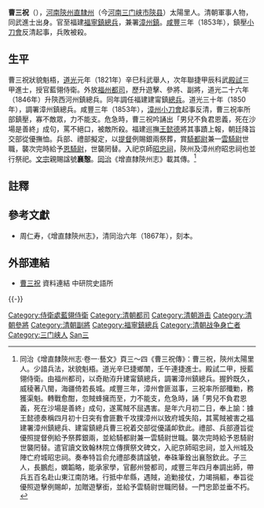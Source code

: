 {{明清人物信息框
| 姓名 = 曹三祝
| 原名 =
| 圖片名稱 = 
| 圖片大小 = 190px
| 圖片說明 = 
| 最高職務 = 福建福寧鎮總兵兼署漳州鎮總兵加赠提督
| 國家 = 大清
| 爵位 =
| 籍貫 = [[河南|河南]][[陝州|陝州]]
| 族裔 = 漢族
| 旗籍 = 
| 字號 = 
| 諡號 = 襄愨
| 出生日期 = 嘉庆元年（1796年）
| 出生地點 = [[河南|河南]][[陝州|陝州]]
| 逝世日期 = 咸豐三年（1853年）
| 逝世地點 = [[福建|福建]][[漳州府|漳州府]]
| 墓葬 = 陕县
| 配偶 =
| 親屬 =
| 出身 = 
*道光二年（1822年）同武進士出身
| 經歷 = 
| 著作 =
}}

'''曹三祝'''（{{bd|？||1853年||Cao曹}}），[[河南|河南]][[陝州直隸州|陝州直隸州]]（今[[河南|河南]][[三门峡市|三门峡市]][[陝县|陝县]]）太陽里人。清朝軍事人物，同武進士出身。官至福建[[福寧鎮|福寧鎮]][[總兵|總兵]]，兼署[[漳州鎮|漳州鎮]]。[[咸豐_(年號)|咸豐]]三年（1853年），鎮壓[[小刀會|小刀會]]反清起事，兵敗被殺。

==生平==
曹三祝狀貌魁梧，[[道光|道光]]元年（1821年）辛巳科武舉人，次年聯捷甲辰科武[[殿試|殿試]]三甲進士，授官藍翎侍衛。外放[[福州|福州]][[都司|都司]]，歷升遊擊、參將、副將，道光二十六年（1846年）升陝西河州鎮總兵。同年調任福建建甯鎮[[總兵|總兵]]。道光三十年（1850年），調署漳州鎮總兵。咸豐三年（1853年），[[漳州|漳州]][[小刀會|小刀會]]起事反清，曹三祝率所部鎮壓，寡不敵眾，力不能支。危急時，曹三祝吟誦出「男兒不負君恩義，死在沙場是善終」成句，罵不絕口，被敵所殺。福建巡撫[[王懿德_(道光進士)|王懿德]]將其事蹟上報，朝廷降旨交部從優撫恤。兵部、禮部擬定，以[[提督|提督]]例賜銀兩祭葬，賞[[騎都尉|騎都尉]]兼一[[雲騎尉|雲騎尉]]世職，襲次完時給予[[恩騎尉|恩騎尉]]，世襲罔替。入祀京師[[昭忠祠|昭忠祠]]，陝州及漳州府昭忠祠也並行祭祀。[[咸豐帝|文宗]]親賜諡號'''襄慤'''。[[同治|同治]]《增直隸陝州志》載其傳。<ref>同治《增直隸陝州志·卷一·藝文》頁三～四《曹三祝傳》：曹三祝，陝州太陽里人。少諳兵法，狀貌魁梧。道光辛巳捷鄉闈，壬午連捷進士。殿試二甲，授藍翎侍衛。由福州都司，以奇勛洊升建甯鎮總兵，調署漳州鎮總兵。握鈐既久，威稜著八閩，海疆倚若長城。咸豐三年，漳州會匪滋事，三祝率所部殲勦，務獲渠魁。轉戰愈酣，忽賊蜂擁而至，力不能支，危急時，誦「男兒不負君恩義，死在沙場是善終」成句，遂罵賊不屈遇害。是年六月初二日，奉上諭：據王懿德奏稱四月初十日突有會匪數千攻撲漳州以致府城失陷，其罵賊被害之福建署漳州鎮總兵、建甯鎮總兵曹三祝着交部從優議卹欽此。禮部、兵部遵旨從優照提督例給予祭葬銀兩，並給騎都尉兼一雲騎尉世職。襲次完時給予恩騎尉世襲罔替。遣官讀文致翰林院立傳撰祭文碑文，入祀京師昭忠祠，並入州城及陣亡府城昭忠祠。奏奉特旨俞允禮部奏請諡號，奉硃筆銓出襄慤欽此。子三人，長鵬彪，嫻韜略，能承家學，官鄜州營都司，咸豐三年四月奉調出師，帶兵五百名赴山東江南防堵。行抵中牟縣，遇賊，追勦接仗，力竭捐軀，奉旨從優照遊擊例賜卹，加贈遊擊銜，並給予雲騎尉世職罔替。一門忠節並垂不朽。
</ref>

==註釋==
{{reflist}}

==參考文獻==
*周仁寿，《增直隸陝州志》，清同治六年（1867年），刻本。

==外部連結==
*[http://archive.ihp.sinica.edu.tw/ttscgi/ttsquery?0:0:mctauac:NO%3DNO4129 曹三祝] {{Wayback|url=http://archive.ihp.sinica.edu.tw/ttscgi/ttsquery?0:0:mctauac:NO%3DNO4129 |date=20160304194740 }} 資料連結 中研院史語所

{{-}}
{{道光二年壬午恩科武殿試金榜}}
{{DEFAULTSORT:Cao曹}}
[[Category:侍衛處藍翎侍衛|Category:侍衛處藍翎侍衛]]
[[Category:清朝都司|Category:清朝都司]]
[[Category:清朝游击|Category:清朝游击]]
[[Category:清朝參將|Category:清朝參將]]
[[Category:清朝副將|Category:清朝副將]]
[[Category:福寧鎮總兵|Category:福寧鎮總兵]]
[[Category:清朝战争身亡者|Category:清朝战争身亡者]]
[[Category:三门峡人|Category:三门峡人]]
[[Category:曹姓|San三]]